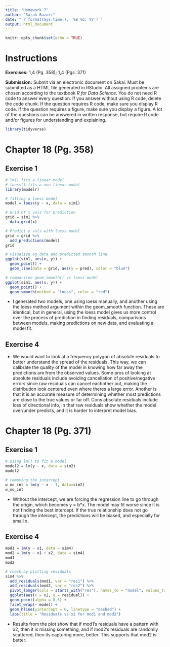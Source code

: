 ```yaml
---
title: "Homework 7"
author: "Sarah Bazari"
date: "`r format(Sys.time(), '%B %d, %Y')`"
output: html_document
---
```


```r
knitr::opts_chunk$set(echo = TRUE)
```

# Instructions

**Exercises:**  1,4 (Pg. 358); 1,4 (Pgs. 371)

**Submission:** Submit via an electronic document on Sakai. Must be submitted as a HTML file generated in RStudio. All assigned problems are chosen according to the textbook *R for Data Science*. You do not need R code to answer every question. If you answer without using R code, delete the code chunk. If the question requires R code, make sure you display R code. If the question requires a figure, make sure you display a figure. A lot of the questions can be answered in written response, but require R code and/or figures for understanding and explaining.

```r
library(tidyverse)
```


# Chapter 18 (Pg. 358)

##  Exercise 1
```r
# lm() fits a linear model 
# loess() fits a non-linear model
library(modelr)

# fitting a loess model
model = loess(y ~ x, data = sim1)

# Grid of x vals for prediction
grid = sim1 %>%
  data_grid(x)

# Predict y vals with loess model
grid = grid %>%
  add_predictions(model)
grid

# visualize og data and predicted smooth line
ggplot(sim1, aes(x, y)) +
  geom_point() +
  geom_line(data = grid, aes(y = pred), color = "blue")
```
```r
# comparison geom_smooth() vs loess model
ggplot(sim1, aes(x, y)) +
  geom_point() +
  geom_smooth(method = "loess", color = "red")
```
* I generated two models, one using loess manually, and another using the loess method argument within the geom_smooth function. These are identical, but in general, using the loess model gives us more control over the process of prediction in finding residuals, comparisons between models, making predictions on new data, and evaluating a model fit.

##  Exercise 4

* We would want to look at a frequency polygon of absolute residuals to better understand the spread of the residuals. This way, we can calibrate the quality of the model in knowing how far away the predictions are from the observed values. Some pros of looking at absolute residuals include avoiding cancellation of positive/negative errors since raw residuals can cancel eachother out, making the distribution look centered even where theres a large error. Another is that it is an accurate measure of determining whether most predictions are close to the true values or far off. Cons absolute residuals include loss of directional info, in that raw residuals show whether the model over/under predicts, and it is harder to interpret model bias.  

# Chapter 18 (Pg. 371)

##  Exercise 1
```r
# using lm() to fit a model
model2 = lm(y ~ x, data = sim2)
model2

# removing the intercept
w_no_int = lm(y ~ x - 1, data=sim2)
w_no_int
```
* Without the intercept, we are forcing the regression line to go through the origin, which becomes y = b*x. The model may fit worse since it is not finding the best intercept. If the true relationship does not go through the intercept, the predictions will be biased, and especially for small x. 

##  Exercise 4
```r
mod1 = lm(y ~ x1, data = sim4)
mod2 = lm(y ~ x1 + x2, data = sim4)
mod1
mod2

# check by plotting residuals
sim4 %>%
  add_residuals(mod1, var = "res1") %>%
  add_residuals(mod2, var = "res2") %>%
  pivot_longer(cols = starts_with("res"), names_to = "model", values_to = "residual") %>%
  ggplot(aes(x = x2, y = residual)) +
  geom_point(alpha = 0.5) +
  facet_wrap(~ model) +
  geom_hline(yintercept = 0, linetype = "dashed") +
  labs(title = "Residuals vs x2 for mod1 and mod2")

```
* Results from the plot show that if mod1's residuals have a pattern with x2, then it is missing something, and if mod2's residuals are randomly scattered, then its capturing more, better. This supports that mod2 is better. 
